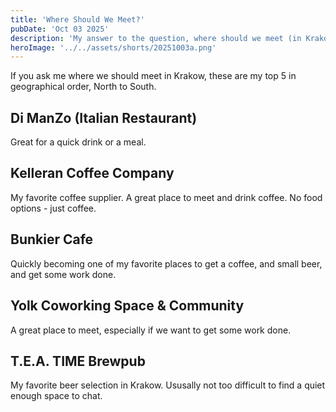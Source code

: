 ```yaml
---
title: 'Where Should We Meet?'
pubDate: 'Oct 03 2025'
description: 'My answer to the question, where should we meet (in Krakow)'
heroImage: '../../assets/shorts/20251003a.png'
---
```


If you ask me where we should meet in Krakow, these are my top 5 in geographical order, North to South.

## Di ManZo (Italian Restaurant)

Great for a quick drink or a meal.

<GoogleMap src="https://www.google.com/maps/embed?pb=!1m18!1m12!1m3!1d2566.195114964696!2d19.93736461210845!3d50.095092071407755!2m3!1f0!2f0!3f0!3m2!1i1024!2i768!4f13.1!3m3!1m2!1s0x47165b00132fb3a7%3A0x8a764fc117fc93b!2sDi%20ManZo!5e1!3m2!1sen!2spl!4v1759471613034!5m2!1sen!2spl" width="600" height="450" style="border:0;" allowfullscreen="" loading="lazy" referrerpolicy="no-referrer-when-downgrade" />


<h2 class="pt-12">Kelleran Coffee Company</h2>

My favorite coffee supplier. A great place to meet and drink coffee. No food options - just coffee.

<GoogleMap src="https://www.google.com/maps/embed?pb=!1m18!1m12!1m3!1d2567.128503317048!2d19.944085412107448!3d50.07766197140461!2m3!1f0!2f0!3f0!3m2!1i1024!2i768!4f13.1!3m3!1m2!1s0x47165afd0da944a5%3A0xf17b18f94df0016b!2sKelleran%20Coffee%20Company!5e1!3m2!1sen!2spl!4v1759471899137!5m2!1sen!2spl" width="600" height="450" style="border:0;" allowfullscreen="" loading="lazy" referrerpolicy="no-referrer-when-downgrade" />

<h2 class="pt-12">Bunkier Cafe</h2>

Quickly becoming one of my favorite places to get a coffee, and small beer, and get some work done.

<GoogleMap src="https://www.google.com/maps/embed?pb=!1m18!1m12!1m3!1d10271.540283918222!2d19.915165901184086!3d50.06353056564422!2m3!1f0!2f0!3f0!3m2!1i1024!2i768!4f13.1!3m3!1m2!1s0x47165b34ff49f1b7%3A0x15310e0ef0717930!2sBunkier%20Caf%C3%A9!5e1!3m2!1sen!2spl!4v1759472206336!5m2!1sen!2spl" width="600" height="450" style="border:0;" allowfullscreen="" loading="lazy" referrerpolicy="no-referrer-when-downgrade" />


<h2 class="pt-12">Yolk Coworking Space & Community</h2>

A great place to meet, especially if we want to get some work done.

<GoogleMap src="https://www.google.com/maps/embed?pb=!1m18!1m12!1m3!1d2568.2499300626737!2d19.938817612106188!3d50.056714571400946!2m3!1f0!2f0!3f0!3m2!1i1024!2i768!4f13.1!3m3!1m2!1s0x47165b1c9e9bd089%3A0x357af4dc10e754be!2sYolk%20Coworking%20Space%20%26%20Community!5e1!3m2!1sen!2spl!4v1759472103509!5m2!1sen!2spl" width="600" height="450" style="border:0;" allowfullscreen="" loading="lazy" referrerpolicy="no-referrer-when-downgrade" />



<h2 class="pt-12">T.E.A. TIME Brewpub</h2>

My favorite beer selection in Krakow. Ususally not too difficult to find a quiet enough space to chat.

<GoogleMap src="https://www.google.com/maps/embed?pb=!1m18!1m12!1m3!1d2568.603999114695!2d19.931608153926867!3d50.05009949830549!2m3!1f0!2f0!3f0!3m2!1i1024!2i768!4f13.1!3m3!1m2!1s0x47165b6eb9aba343%3A0x98f6f56f112059ac!2sT.E.A.%20TIME%20Brewpub!5e1!3m2!1sen!2spl!4v1759472362174!5m2!1sen!2spl" width="600" height="450" style="border:0;" allowfullscreen="" loading="lazy" referrerpolicy="no-referrer-when-downgrade" />
